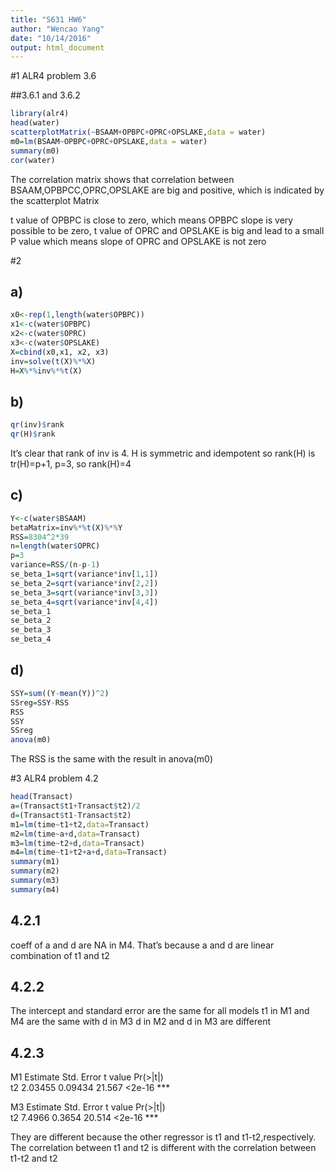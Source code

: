 ```yaml
---
title: "S631 HW6"
author: "Wencao Yang"
date: "10/14/2016"
output: html_document
---
```


#1 ALR4 problem 3.6

##3.6.1 and 3.6.2
```r
library(alr4)
head(water)
scatterplotMatrix(~BSAAM+OPBPC+OPRC+OPSLAKE,data = water)
m0=lm(BSAAM~OPBPC+OPRC+OPSLAKE,data = water)
summary(m0)
cor(water)
```
The correlation matrix shows that correlation between BSAAM,OPBPCC,OPRC,OPSLAKE are big and positive, which is indicated by the scatterplot Matrix

t value of OPBPC is close to zero, which means OPBPC slope is very possible to be zero, t value of OPRC and OPSLAKE is big and lead to a small P value which means slope of OPRC and OPSLAKE is not zero

#2 

## a)
```r
x0<-rep(1,length(water$OPBPC))
x1<-c(water$OPBPC)
x2<-c(water$OPRC)
x3<-c(water$OPSLAKE)
X=cbind(x0,x1, x2, x3)
inv=solve(t(X)%*%X)
H=X%*%inv%*%t(X)

```

## b)
```r
qr(inv)$rank
qr(H)$rank
```
It's clear that rank of inv is 4.
H is symmetric and idempotent so rank(H) is tr(H)=p+1, p=3, so rank(H)=4 

## c)
```r
Y<-c(water$BSAAM)
betaMatrix=inv%*%t(X)%*%Y
RSS=8304^2*39
n=length(water$OPRC)
p=3
variance=RSS/(n-p-1)
se_beta_1=sqrt(variance*inv[1,1])
se_beta_2=sqrt(variance*inv[2,2])
se_beta_3=sqrt(variance*inv[3,3])
se_beta_4=sqrt(variance*inv[4,4])
se_beta_1
se_beta_2
se_beta_3
se_beta_4
```
 
## d)
```r
SSY=sum((Y-mean(Y))^2)
SSreg=SSY-RSS
RSS
SSY
SSreg
anova(m0)
```
The RSS is the same with the result in anova(m0)

#3 ALR4 problem 4.2
```r
head(Transact)
a=(Transact$t1+Transact$t2)/2
d=(Transact$t1-Transact$t2)
m1=lm(time~t1+t2,data=Transact)
m2=lm(time~a+d,data=Transact)
m3=lm(time~t2+d,data=Transact)
m4=lm(time~t1+t2+a+d,data=Transact)
summary(m1)
summary(m2)
summary(m3)
summary(m4)
```

## 4.2.1
coeff of a and d are NA in M4. That's because a and d are linear combination of t1 and t2

## 4.2.2
The intercept and standard error are the same for all models
t1 in M1 and M4 are the same with d in M3
d in M2 and d in M3 are different

## 4.2.3
M1
             Estimate Std. Error t value Pr(>|t|)    
t2            2.03455    0.09434  21.567   <2e-16 ***

M3
            Estimate Std. Error t value Pr(>|t|)    
t2            7.4966     0.3654  20.514   <2e-16 ***

They are different because the other regressor is t1 and t1-t2,respectively. The correlation between t1 and t2 is different with the correlation between t1-t2 and t2